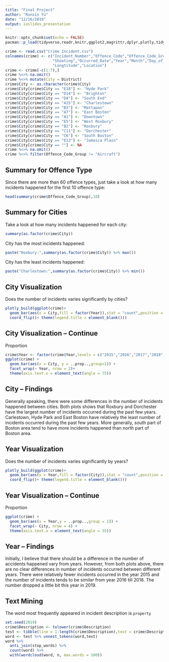 ```yaml
---
title: "Final Project"
author: "Runxin Yu"
date: "12/16/2019"
output: ioslides_presentation
---
```


```r
knitr::opts_chunk$set(echo = FALSE)
pacman::p_load(tidyverse,readr,knitr,ggplot2,magrittr,dplyr,plotly,tidytext,wordcloud)
```

```r
crime <- read.csv("Crime Incident.csv")
colnames(crime) <- c("Incident_Number","Offence_Code","Offence_Code_Group","Description","District","Area",
                     "Shooting","Occurred_Date","Year","Month","Day_of_Week","Hour","UCR_Part","Street","Latitude",
                     "Longtitude","Location")
crime <- crime[-c(1:7),]
crime %<>% na.omit()
crime %<>% mutate(City = District)
crime$City <- as.character(crime$City)
crime$City[crime$City == "E18"] <- "Hyde Park"
crime$City[crime$City == "D14"] <- "Brighton"
crime$City[crime$City == "D4"] <- "South End"
crime$City[crime$City == "A15"] <- "Charlestown"
crime$City[crime$City == "B3"] <- "Mattapan"
crime$City[crime$City == "A7"] <- "East Boston"
crime$City[crime$City == "A1"] <- "Downtown"
crime$City[crime$City == "E5"] <- "West Roxbury"
crime$City[crime$City == "B2"] <- "Roxbury"
crime$City[crime$City == "C11"] <- "Dorchester"
crime$City[crime$City == "C6"] <- "South Boston"
crime$City[crime$City == "E13"] <- "Jamaica Plain"
crime$City[crime$City == ""] <- NA
crime %<>% na.omit()
crime %<>% filter(Offence_Code_Group != "Aircraft")
```

## Summary for Offence Type

Since there are more than 60 offence types, just take a look at how many incidents happened for the first 10 offence type:
```r
head(summary(crime$Offence_Code_Group),10)
```

## Summary for Cities

Take a look at how many incidents happened for each city:
```r
summary(as.factor(crime$City))
```
City has the most incidents happened:
```r
paste("Roxbury:",summary(as.factor(crime$City)) %>% max())
```
City has the least incidents happened:
```r
paste("Charlestown:",summary(as.factor(crime$City)) %>% min())
```

## City Visualization

Does the number of incidents varies significantly by cities?
```r
plotly_build(ggplot(crime)+
  geom_bar(aes(x = City,fill = factor(Year)),stat = "count",position = "dodge")+
  coord_flip()+ theme(legend.title = element_blank())) 
```

## City Visualization -- Continue

Proportion
```r
crime$Year <- factor(crime$Year,levels = c("2015","2016","2017","2018","2019"))
ggplot(crime) + 
  geom_bar(aes(x = City, y = ..prop..,group=1)) + 
  facet_wrap(~ Year, nrow = 2)+
  theme(axis.text.x = element_text(angle = 75))
```

## City -- Findings

Generally speaking, there were some differences in the number of incidents happened between cities. Both plots shows that Roxbury and Dorchester have the largest number of incidents occurred during the past few years. Carlestown, Hyde Park and East Boston have relatively the least number of incidents occurred during the past few years. More generally, south part of Boston area tend to have more incidents happened than north part of Boston area.

## Year Visualization

Does the number of incidents varies significantly by years?
```r
plotly_build(ggplot(crime)+
  geom_bar(aes(x = Year,fill = factor(City)),stat = "count",position = "dodge")+
  coord_flip()+ theme(legend.title = element_blank())) 
```

## Year Visualization -- Continue

Proportion
```r
ggplot(crime) + 
  geom_bar(aes(x = Year,y = ..prop..,group = 1)) + 
  facet_wrap(~ City, nrow = 4) +
  theme(axis.text.x = element_text(angle = 35))
```

## Year -- Findings

Initially, I believe that there should be a difference in the number of accidents happened vary from years. However, from both plots above, there are no clear differences in number of incidents occurred between different years. There were relatively fewer incidents occurred in the year 2015 and the number of incidents tends to be similar from year 2016 till 2018. The number dropped a little bit this year in 2019. 

## Text Mining

The word most frequently appeared in incident description is `property`
```r
set.seed(2019)
crime$Description <- tolower(crime$Description)
test <- tibble(line = 1:length(crime$Description),text = crime$Description)
word <- test %>% unnest_tokens(word,text)
word %>%
  anti_join(stop_words) %>%
  count(word) %>%
  with(wordcloud(word, n, max.words = 100))
```





